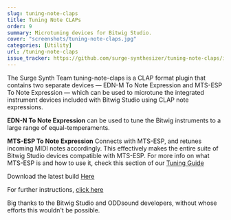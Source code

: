 ```yaml
---
slug: tuning-note-claps
title: Tuning Note CLAPs
order: 9
summary: Microtuning devices for Bitwig Studio.
cover: "screenshots/tuning-note-claps.jpg"
categories: [Utility]
url: /tuning-note-claps
issue_tracker: https://github.com/surge-synthesizer/tuning-note-claps/issues
---
```


The Surge Synth Team tuning-note-claps is a CLAP format plugin that contains two separate devices — EDN-M To Note Expression and MTS-ESP To Note Expression — which can be used to microtune the integrated instrument devices included with Bitwig Studio using CLAP note expressions.

**EDN-N To Note Expression** can be used to tune the Bitwig instruments to a large range of equal-temperaments.

**MTS-ESP To Note Expression** Connects with MTS-ESP, and retunes incoming MIDI notes accordingly. This effectively makes the entire suite of Bitwig Studio devices compatible with MTS-ESP. For more info on what MTS-ESP is and how to use it, check this section of our [Tuning Guide](https://surge-synthesizer.github.io/tuning-guide/#mts-esp)

Download the latest build [Here](https://github.com/surge-synthesizer/tuning-note-claps/releases)

For further instructions, [click here](https://surge-synthesizer.github.io/tuning-guide/#tuning-note-claps)

Big thanks to the Bitwig Studio and ODDsound developers, without whose efforts this wouldn't be possible.
